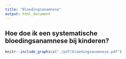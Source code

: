 ```yaml
---
title: "Bloedingsanamnese"
output: html_document
---
```



## Hoe doe ik een systematische bloedingsanamnese bij kinderen? 

```r
knitr::include_graphics("./pdf/bloedingsanamnese.pdf")
```
